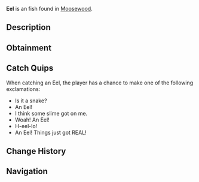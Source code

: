 {{FishInfobox
|image          = Eel.png
|rarity         = Unusual
|sea            = First Sea
|location       = [[Moosewood]]
|sublocation    = 
|sources        = Carbon Crate, Fishing Rod
|radar_location = 
|xp             = 90
|weather        = 
|time           = Night
|season         = 
|bait           = 
|base_weight    = 4.5
|base_value     = 130
|weight_range   = 3.7
|base_chance    = 30
|base_resil     = 65
}}
'''Eel''' is an {{Rarity|Unusual}} fish found in [[Moosewood]].

== Description ==
{{Description|Eels are a long snake-like, ray-finned fish that is primarily nocturnal. They have a keen sense of smell and can be harmful to humans due to their strong jaws with sharp teeth. Some eels also contain toxins that will destroy red blood cells. Eels move in an interesting way due to them not having pelvic or pectoral fins. To swim, eels generate waves that travel the length of their body, animating them similar to snakes.|Bestiary Entry}}

== Obtainment ==
{{Description|Only comes out at night. Can be found in all kinds of habitats near Moosewood.|Bestiary Hint}}
{{Fish Availability|
Moosewood/Freshwater Pond
Moosewood/Seaweed and Mini-Island
Moosewood/Surrounding Ocean
|top_rods      = 
Krampus's Rod\360670.69\571722.09;
Magma Rod\347948.71\551555.66;
Plastic Rod\317901.49\503925.9;
Buddy Bond Rod\236155.39\498391.33;
Fast Rod\192466.44\586566.05;
Fischer's Rod\171498.19\522662.64;
Adventurer's Rod\170234.08\518810.09;
Ethereal Prism Rod\191426.29\299155.78;
Seraphic Rod\182299.12\300372.45;
No-Life Rod\176065.71\313668.74;
Rod Of The Forgotten Fang\170568.71\294696.05;
Challenger's Rod\161947.47\295040.18;
Rod Of The Depths\153014.74\290036.73;
Rod Of The Exalted One\152110.87\292134.89;
Trident Rod\147173.95\325194.22;
Zeus Rod\145841.39\274971.05;
Free Spirit Rod\143670.31\317005.01;
Verdant Shear Rod\141776.25\274501.64;
Blazebringer Rod\138391.81\261948.79;
Depthseeker Rod\129613.37\255156.2;
Avalanche Rod\116887.52\231856.64;
Volcanic Rod\113632.21\234160.2;
Training Rod\90669.18\364001.34;
Steady Rod\42980.9\73312.51
|recommended   = Ethereal Prism Rod
}}

== Catch Quips ==
When catching an Eel, the player has a chance to make one of the following exclamations:
* Is it a snake?
* An Eel!
* I think some slime got on me.
* Woah! An Eel!
* H-eel-lo!
* An Eel! Things just got REAL!

== Change History ==
{{Change History|{{subst:Current Version}}}}

== Navigation ==
{{Fish Navbox|Moosewood}}